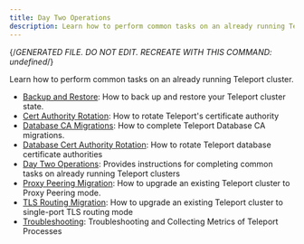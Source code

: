 ```yaml
---
title: Day Two Operations
description: Learn how to perform common tasks on an already running Teleport cluster.
---
```


{/*GENERATED FILE. DO NOT EDIT. RECREATE WITH THIS COMMAND:
undefined*/}

Learn how to perform common tasks on an already running Teleport cluster.

- [Backup and Restore](/backup-restore.mdx): How to back up and restore your Teleport cluster state.
- [Cert Authority Rotation](/ca-rotation.mdx): How to rotate Teleport's certificate authority
- [Database CA Migrations](/db-ca-migrations.mdx): How to complete Teleport Database CA migrations.
- [Database Cert Authority Rotation](/db-ca-rotation.mdx): How to rotate Teleport database certificate authorities
- [Day Two Operations](/overview.mdx): Provides instructions for completing common tasks on already running Teleport clusters
- [Proxy Peering Migration](/proxy-peering.mdx): How to upgrade an existing Teleport cluster to Proxy Peering mode.
- [TLS Routing Migration](/tls-routing.mdx): How to upgrade an existing Teleport cluster to single-port TLS routing mode
- [Troubleshooting](/troubleshooting.mdx): Troubleshooting and Collecting Metrics of Teleport Processes
